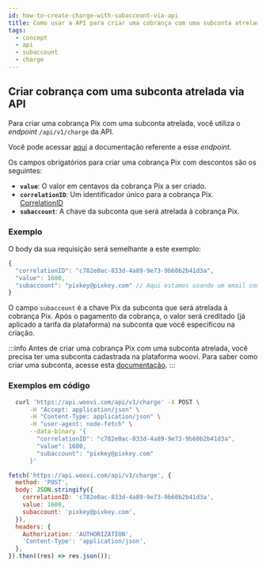 ```yaml
---
id: how-to-create-charge-with-subaccount-via-api
title: Como usar a API para criar uma cobrança com uma subconta atrelada?
tags:
  - concept
  - api
  - subaccount
  - charge
---
```



## Criar cobrança com uma subconta atrelada via API

Para criar uma cobrança Pix com uma subconta atrelada, você utiliza o _endpoint_ `/api/v1/charge` da API.

Você pode acessar [aqui](https://developers.woovi.com.br/api#tag/charge/paths/~1api~1v1~1charge/post)
a documentação referente a esse _endpoint_.

Os campos obrigatórios para criar uma cobrança Pix com descontos são os seguintes:

- **`value`**: O valor em centavos da cobrança Pix a ser criado.
- **`correlationID`**: Um identificador único para a cobrança Pix. [CorrelationID](../concepts/correlation-id)
- **`subaccount`**: A chave da subconta que será atrelada à cobrança Pix.

### Exemplo

O body da sua requisição será semelhante a este exemplo:

```js
{
  "correlationID": "c782e0ac-833d-4a89-9e73-9b60b2b41d3a",
  "value": 1600,
  "subaccount": "pixkey@pixkey.com" // Aqui estamos usando um email como chave Pix.
}
```

O campo `subaccount` é a chave Pix da subconta que será atrelada à cobrança Pix. Após o pagamento da cobrança, o valor será creditado (já aplicado a tarifa da plataforma) na subconta que você especificou na criação.

:::info
Antes de criar uma cobrança Pix com uma subconta atrelada, você precisa ter uma subconta cadastrada na plataforma woovi. Para saber como criar uma subconta, acesse esta [documentação](/docs/subaccount/how-to-create-a-subbaccount).
:::

### Exemplos em código

<Tabs>
  <TabItem value="shell-curl" label="Shell + cURL" default>

```sh
  curl 'https://api.woovi.com/api/v1/charge' -X POST \
      -H "Accept: application/json" \
      -H "Content-Type: application/json" \
      -H "user-agent: node-fetch" \
      --data-binary '{
        "correlationID": "c782e0ac-833d-4a89-9e73-9b60b2b41d3a",
        "value": 1600,
        "subaccount": "pixkey@pixkey.com"
      }'
```

  </TabItem>
  <TabItem value="javascript" label="JavaScript + Fetch" default>

```js
fetch('https://api.woovi.com/api/v1/charge', {
  method: 'POST',
  body: JSON.stringify({
    correlationID: 'c782e0ac-833d-4a89-9e73-9b60b2b41d3a',
    value: 1600,
    subaccount: 'pixkey@pixkey.com',
  }),
  headers: {
    Authorization: 'AUTHORIZATION',
    'Content-Type': 'application/json',
  },
}).then((res) => res.json());
```

  </TabItem>
</Tabs>
